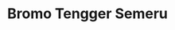 ---
title: Bromo Tengger Semeru
location: Lumajang - Malang
description: Merupakan salah satu taman nasional di Indonesia yang terletak di wilayah Kecamatan Banyuputih, Kabupaten Situbondo. Namanya diambil dari nama gunung yang berada di daerah ini, yaitu Gunung Baluran.
category: Pegunungan
---
